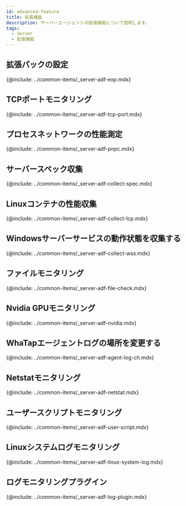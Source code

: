 ```yaml
---
id: advanced-feature
title: 拡張機能
description: サーバーエージェントの拡張機能について説明します。
tags:
  - Server
  - 拡張機能
---
```



## 拡張パックの設定

{@include: ../common-items/_server-adf-exp.mdx}  

## TCPポートモニタリング

{@include: ../common-items/_server-adf-tcp-port.mdx} 

## プロセスネットワークの性能測定

{@include: ../common-items/_server-adf-pnpc.mdx} 

## サーバースペック収集

{@include: ../common-items/_server-adf-collect-spec.mdx}

## Linuxコンテナの性能収集

{@include: ../common-items/_server-adf-collect-lcp.mdx}

## Windowsサーバーサービスの動作状態を収集する

{@include: ../common-items/_server-adf-collect-wss.mdx} 

## ファイルモニタリング

{@include: ../common-items/_server-adf-file-check.mdx} 

## Nvidia GPUモニタリング

{@include: ../common-items/_server-adf-nvidia.mdx} 

## WhaTapエージェントログの場所を変更する

{@include: ../common-items/_server-adf-agent-log-ch.mdx}

## Netstatモニタリング

{@include: ../common-items/_server-adf-netstat.mdx}

## ユーザースクリプトモニタリング

{@include: ../common-items/_server-adf-user-script.mdx}

## Linuxシステムログモニタリング

{@include: ../common-items/_server-adf-linux-system-log.mdx}

## ログモニタリングプラグイン

{@include: ../common-items/_server-adf-log-plugin.mdx} 

